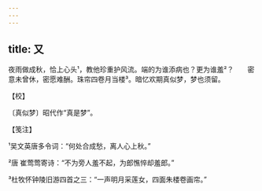 ```yaml
---
---
---
```

title: 又
---







夜雨做成秋，恰上心头¹，教他珍重护风流。端的为谁添病也？更为谁羞²？　　密意未曾休，密愿难酬。珠帘四卷月当楼³。暗忆欢期真似梦，梦也须留。





【校】


〔真似梦〕昭代作“真是梦”。





【笺注】


¹吴文英唐多令词：“何处合成愁，离人心上秋。”

²唐 崔莺莺寄诗：“不为旁人羞不起，为郎憔悴却羞郎。”

³杜牧怀钟陵旧游四首之三：“一声明月采莲女，四面朱楼卷画帘。”